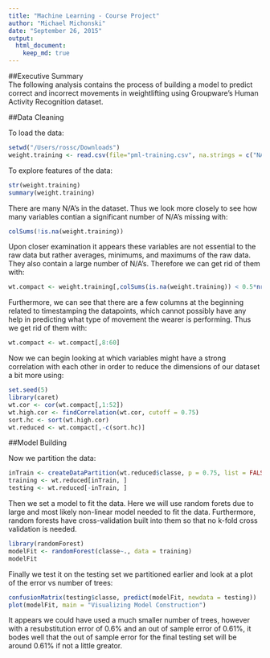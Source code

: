 ```yaml
---
title: "Machine Learning - Course Project"
author: "Michael Michonski"
date: "September 26, 2015"
output: 
  html_document:
    keep_md: true
---
```


##Executive Summary  
The following analysis contains the process of building a model to predict correct and incorrect movements in weightlifting using Groupware's Human Activity Recognition dataset.

  
  
  
##Data Cleaning  


To load the data:

```r
setwd("/Users/rossc/Downloads")
weight.training <- read.csv(file="pml-training.csv", na.strings = c("NA", "N/A", "#DIV/0!"))
```

To explore features of the data:

```r
str(weight.training)
summary(weight.training)
```

There are many N/A's in the dataset. Thus we look more closely to see how many variables contian a significant number of N/A's missing with:

```r
colSums(!is.na(weight.training))
```

Upon closer examination it appears these variables are not essential to the raw data but rather averages, minimums, and maximums of the raw data. They also contain a large number of N/A's. Therefore we can get rid of them with:

```r
wt.compact <- weight.training[,colSums(is.na(weight.training)) < 0.5*nrow(weight.training)]
```

Furthermore, we can see that there are a few columns at the beginning related to timestamping the datapoints, which cannot possibly have any help in predicting what type of movement the wearer is performing. Thus we get rid of them with:

```r
wt.compact <- wt.compact[,8:60]
```

Now we can begin looking at which variables might have a strong correlation with each other in order to reduce the dimensions of our dataset a bit more using:

```r
set.seed(5)
library(caret)
wt.cor <- cor(wt.compact[,1:52])
wt.high.cor <- findCorrelation(wt.cor, cutoff = 0.75)
sort.hc <- sort(wt.high.cor)
wt.reduced <- wt.compact[,-c(sort.hc)]
```


##Model Building  

Now we partition the data:

```r
inTrain <- createDataPartition(wt.reduced$classe, p = 0.75, list = FALSE)
training <- wt.reduced[inTrain, ]
testing <- wt.reduced[-inTrain, ]
```

Then we set a model to fit the data. Here we will use random forets due to large and most likely non-linear model needed to fit the data. Furthermore, random forests have cross-validation built into them so that no k-fold cross validation is needed.

```r
library(randomForest)
modelFit <- randomForest(classe~., data = training)
modelFit
```

Finally we test it on the testing set we partitioned earlier and look at a plot of the error vs number of trees:

```r
confusionMatrix(testing$classe, predict(modelFit, newdata = testing))
plot(modelFit, main = "Visualizing Model Construction")
```

It appears we could have used a much smaller number of trees, however with a resubstitution error of 0.6% and an out of sample error of 0.61%, it bodes well that the out of sample error for the final testing set will be around 0.61% if not a little greator.



